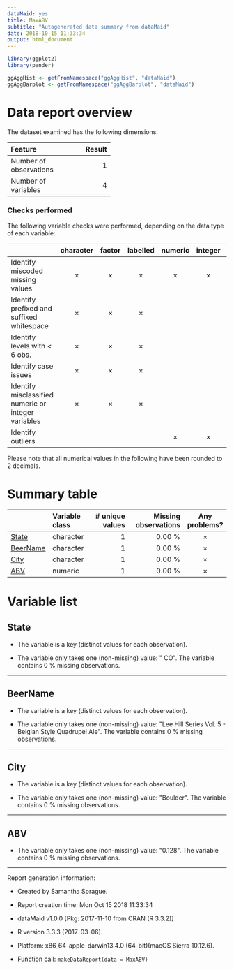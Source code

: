 ```yaml
---
dataMaid: yes
title: MaxABV
subtitle: "Autogenerated data summary from dataMaid"
date: 2018-10-15 11:33:34
output: html_document
---
```

```r
library(ggplot2)
library(pander)
```
```r
ggAggHist <- getFromNamespace("ggAggHist", "dataMaid")
ggAggBarplot <- getFromNamespace("ggAggBarplot", "dataMaid")
```
# Data report overview
The dataset examined has the following dimensions:


---------------------------------
Feature                    Result
------------------------ --------
Number of observations          1

Number of variables             4
---------------------------------




### Checks performed
The following variable checks were performed, depending on the data type of each variable:

------------------------------------------------------------------------------------------------------------------------------
&nbsp;                                                 character   factor    labelled   numeric   integer   logical    Date   
----------------------------------------------------- ----------- --------- ---------- --------- --------- --------- ---------
Identify miscoded missing values                        &times;    &times;   &times;    &times;   &times;                     

Identify prefixed and suffixed whitespace               &times;    &times;   &times;                                          

Identify levels with < 6 obs.                           &times;    &times;   &times;                                          

Identify case issues                                    &times;    &times;   &times;                                          

Identify misclassified numeric or integer variables     &times;    &times;   &times;                                          

Identify outliers                                                                       &times;   &times;             &times; 
------------------------------------------------------------------------------------------------------------------------------




Please note that all numerical values in the following have been rounded to 2 decimals.


# Summary table

--------------------------------------------------------------------------------------
&nbsp;       Variable class     # unique values   Missing observations  Any problems? 
------------ ---------------- ----------------- ---------------------- ---------------
[State]      character                        1                 0.00 %     &times;    

[BeerName]   character                        1                 0.00 %     &times;    

[City]       character                        1                 0.00 %     &times;    

[ABV]        numeric                          1                 0.00 %     &times;    
--------------------------------------------------------------------------------------




# Variable list
## State

* The variable is a key (distinct values for each observation).
 
 * The variable only takes one (non-missing) value: \" CO\". The variable contains 0 \% missing observations.



---

## BeerName

* The variable is a key (distinct values for each observation).
 
 * The variable only takes one (non-missing) value: \"Lee Hill Series Vol. 5 - Belgian Style Quadrupel Ale\". The variable contains 0 \% missing observations.



---

## City

* The variable is a key (distinct values for each observation).
 
 * The variable only takes one (non-missing) value: \"Boulder\". The variable contains 0 \% missing observations.



---

## ABV

* The variable only takes one (non-missing) value: \"0.128\". The variable contains 0 \% missing observations.



---



Report generation information:

 *  Created by Samantha Sprague.

 *  Report creation time: Mon Oct 15 2018 11:33:34

 *  dataMaid v1.0.0 [Pkg: 2017-11-10 from CRAN (R 3.3.2)]

 *  R version 3.3.3 (2017-03-06).

 *  Platform: x86_64-apple-darwin13.4.0 (64-bit)(macOS Sierra 10.12.6).

 *  Function call: `makeDataReport(data = MaxABV)`

